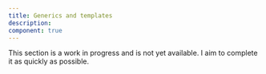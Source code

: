 ```yaml
---
title: Generics and templates
description:
component: true
---
```


This section is a work in progress and is not yet available. I aim to complete it as quickly as possible.
